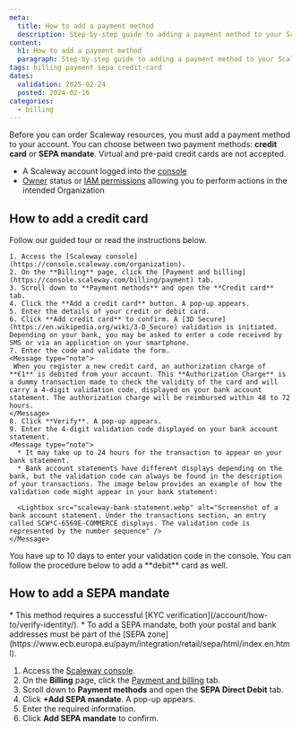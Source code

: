 ```yaml
---
meta:
  title: How to add a payment method
  description: Step-by-step guide to adding a payment method to your Scaleway account.
content:
  h1: How to add a payment method
  paragraph: Step-by-step guide to adding a payment method to your Scaleway account.
tags: billing payment sepa credit-card
dates:
  validation: 2025-02-24
  posted: 2024-02-16
categories:
  - billing
---
```


Before you can order Scaleway resources, you must add a payment method to your account. You can choose between two payment methods: **credit card** or **SEPA mandate**. Virtual and pre-paid credit cards are not accepted.

<Macro id="requirements" />

- A Scaleway account logged into the [console](https://console.scaleway.com)
- [Owner](/iam/concepts/#owner) status or [IAM permissions](/iam/concepts/#permission) allowing you to perform actions in the intended Organization

## How to add a credit card

Follow our guided tour or read the instructions below.
   <GuideFlow src="https://app.guideflow.com/embed/np1n0xoczk"/>

    1. Access the [Scaleway console](https://console.scaleway.com/organization).
    2. On the **Billing** page, click the [Payment and billing](https://console.scaleway.com/billing/payment) tab.
    3. Scroll down to **Payment methods** and open the **Credit card** tab.
    4. Click the **Add a credit card** button. A pop-up appears.
    5. Enter the details of your credit or debit card.
    6. Click **Add credit card** to confirm. A [3D Secure](https://en.wikipedia.org/wiki/3-D_Secure) validation is initiated. Depending on your bank, you may be asked to enter a code received by SMS or via an application on your smartphone.
    7. Enter the code and validate the form.
    <Message type="note">
     When you register a new credit card, an authorization charge of **€1** is debited from your account. This **Authorization Charge** is a dummy transaction made to check the validity of the card and will carry a 4-digit validation code, displayed on your bank account statement. The authorization charge will be reimbursed within 48 to 72 hours.
    </Message>
    8. Click **Verify**. A pop-up appears.
    9. Enter the 4-digit validation code displayed on your bank account statement.
    <Message type="note">
      * It may take up to 24 hours for the transaction to appear on your bank statement.
      * Bank account statements have different displays depending on the bank, but the validation code can always be found in the description of your transactions. The image below provides an example of how the validation code might appear in your bank statement:

      <Lightbox src="scaleway-bank-statement.webp" alt="Screenshot of a bank account statement. Under the transactions section, an entry called SCW*C-6569E-COMMERCE displays. The validation code is represented by the number sequence" />
    </Message>
<Message type="important">
  You have up to 10 days to enter your validation code in the console.
</Message>

<Message type="important">
  You can follow the procedure below to add a **debit** card as well.
</Message>


## How to add a SEPA mandate

<Message type="important">
  * This method requires a successful [KYC verification](/account/how-to/verify-identity/).
  * To add a SEPA mandate, both your postal and bank addresses must be part of the [SEPA zone](https://www.ecb.europa.eu/paym/integration/retail/sepa/html/index.en.html).
</Message>

1. Access the [Scaleway console](https://console.scaleway.com/organization).
2. On the **Billing** page, click the [Payment and billing](https://console.scaleway.com/billing/payment) tab.
3. Scroll down to **Payment methods** and open the **SEPA Direct Debit** tab.
4. Click **+Add SEPA mandate**. A pop-up appears.
5. Enter the required information.
6. Click **Add SEPA mandate** to confirm.